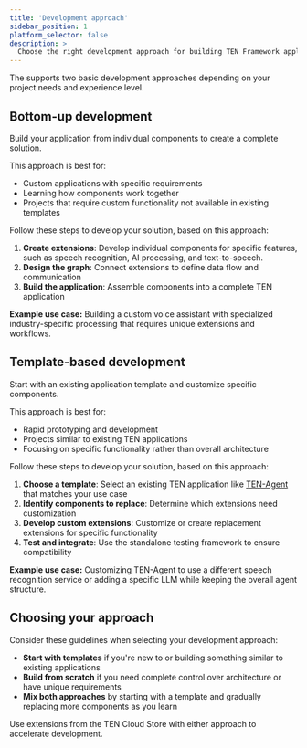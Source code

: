 ```yaml
---
title: 'Development approach'
sidebar_position: 1
platform_selector: false
description: >
  Choose the right development approach for building TEN Framework applications: start from scratch or customize existing templates.
---
```


The <Vpd k="NAME" /> supports two basic development approaches depending on your project needs and experience level.

## Bottom-up development

Build your application from individual components to create a complete solution.

This approach is best for:

- Custom applications with specific requirements
- Learning how <Vpd k="NAME" /> components work together
- Projects that require custom functionality not available in existing templates

Follow these steps to develop your solution, based on this approach:

1. **Create extensions**: Develop individual components for specific features, such as speech recognition, AI processing, and text-to-speech.
2. **Design the graph**: Connect extensions to define data flow and communication
3. **Build the application**: Assemble components into a complete TEN application

**Example use case:** Building a custom voice assistant with specialized industry-specific processing that requires unique extensions and workflows.

## Template-based development  

Start with an existing application template and customize specific components.

This approach is best for:

- Rapid prototyping and development
- Projects similar to existing TEN applications
- Focusing on specific functionality rather than overall architecture

Follow these steps to develop your solution, based on this approach:

1. **Choose a template**: Select an existing TEN application like [TEN-Agent](https://github.com/TEN-framework/TEN-Agent) that matches your use case
2. **Identify components to replace**: Determine which extensions need customization
3. **Develop custom extensions**: Customize or create replacement extensions for specific functionality
4. **Test and integrate**: Use the standalone testing framework to ensure compatibility

**Example use case:** Customizing TEN-Agent to use a different speech recognition service or adding a specific LLM while keeping the overall agent structure.

## Choosing your approach

Consider these guidelines when selecting your development approach:

- **Start with templates** if you're new to <Vpd k="NAME" /> or building something similar to existing applications
- **Build from scratch** if you need complete control over architecture or have unique requirements
- **Mix both approaches** by starting with a template and gradually replacing more components as you learn

<Admonition type="info"> 
Use extensions from the TEN Cloud Store with either approach to accelerate development.
</Admonition>
